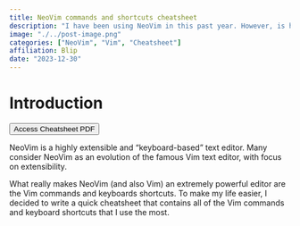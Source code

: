 ---
title: NeoVim commands and shortcuts cheatsheet
description: "I have been using NeoVim in this past year. However, is hard to remember all commands and shortcuts available, so I dedided to write a cheatsheet with all Vim commands and keyboard shortcuts that I use the most."
image: "./../post-image.png"
categories: ["NeoVim", "Vim", "Cheatsheet"]
affiliation: Blip
date: "2023-12-30"
---

# Introduction

<a href="./../cheatsheet.pdf"> <button type="button" class="btn btn-primary">Access Cheatsheet PDF</button></a>

NeoVim is a highly extensible and "keyboard-based" text editor. Many consider NeoVim as an evolution of the famous
Vim text editor, with focus on extensibility.

What really makes NeoVim (and also Vim) an extremely powerful editor are the Vim commands and keyboards shortcuts.
To make my life easier, I decided to write a quick cheatsheet that contains all of the Vim commands
and keyboard shortcuts that I use the most.

